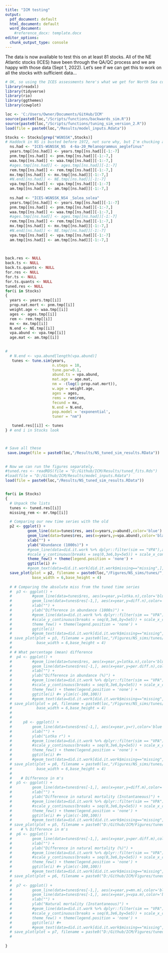 ```yaml
---
title: "ICM testing"
output:
  pdf_document: default
  html_document: default
  word_document: 
    #reference_docx: template.docx
editor_options:
  chunk_output_type: console
---
```


The data is now available to test this on at least 81 stocks.  All of the NE Atlantic stocks (ICES) have been through the QA/QC process and we are happy with those data (Sept 1, 2022).  Let's see if we can get this to work on all the stocks with sufficient data... 

```r
# OK, so using the ICES assessments here's what we get for North Sea cod.
library(readxl)
library(tidyverse)
library(rio)
library(ggthemes)
library(cowplot)

loc <- 'C:/Users/Owner/Documents/GitHub/ICM'
source(paste0(loc,"/Scripts/functions/backwards_sim.R"))
source(paste0(loc,"/Scripts/functions/tuning_sim_version_2.R"))
load(file = paste0(loc,"/Results/model_inputs.Rdata"))

Stocks <- Stocks[grep("WGNSSK",Stocks)]
# Haddock in NS is busted before 1972, not sure why, but I'm chucking all that data here in a very sloppy way
  ns.had <- "ICES-WGNSSK_NS  4-6a-20_Melanogrammus_aeglefinus"
  years.tmp[[ns.had]] <- years.tmp[[ns.had]][-1:-7]
  pnm.tmp[[ns.had]] <- pnm.tmp[[ns.had]][-1:-7,]
  waa.tmp[[ns.had]] <- waa.tmp[[ns.had]][-1:-7,]
  #ages.tmp[[ns.had]] <- ages.tmp[[ns.had]][-1:-7]
  rem.tmp[[ns.had]] <- rem.tmp[[ns.had]][-1:-7,]
  mx.tmp[[ns.had]] <- mx.tmp[[ns.had]][-1:-7,]
  #N.end[[ns.had]] <- NE.tmp[[ns.had]][-1:-7]
  vpa.tmp[[ns.had]] <- vpa.tmp[[ns.had]][-1:-7]
  am.tmp[[ns.had]] <- am.tmp[[ns.had]][-1:-7,]
  
  ns.had <- "ICES-WGNSSK_NS4 _Solea_solea"
  years.tmp[[ns.had]] <- years.tmp[[ns.had]][-1:-7]
  pnm.tmp[[ns.had]] <- pnm.tmp[[ns.had]][-1:-7,]
  waa.tmp[[ns.had]] <- waa.tmp[[ns.had]][-1:-7,]
  #ages.tmp[[ns.had]] <- ages.tmp[[ns.had]][-1:-7]
  rem.tmp[[ns.had]] <- rem.tmp[[ns.had]][-1:-7,]
  mx.tmp[[ns.had]] <- mx.tmp[[ns.had]][-1:-7,]
  #N.end[[ns.had]] <- NE.tmp[[ns.had]][-1:-7]
  vpa.tmp[[ns.had]] <- vpa.tmp[[ns.had]][-1:-7]
  am.tmp[[ns.had]] <- am.tmp[[ns.had]][-1:-7,]
  
  
```


```r

back.res <- NULL
back.ts <- NULL
back.ts.quants <- NULL
for.res <- NULL
for.ts <- NULL
for.ts.quants <- NULL
tuned.res <- NULL
for(i in Stocks)
{
  years <- years.tmp[[i]]
  prop.nat.mort <- pnm.tmp[[i]] 
  weight.age <- waa.tmp[[i]] 
  ages <- ages.tmp[[i]] 
  rem <- rem.tmp[[i]] 
  mx <- mx.tmp[[i]] 
  N.end <- NE.tmp[[i]] 
  vpa.abund <- vpa.tmp[[i]] 
  age.mat <- am.tmp[[i]]
  

#
  # N.end <- vpa.abund[length(vpa.abund)]
   tunes <- tune.sim(years,
                     n.steps = 10,
                     tune.par=0.1,
                     abund.ts = vpa.abund,
                     mat.age = age.mat,
                     nm = -(log(1-prop.nat.mort)),
                     w.age = weight.age,
                     ages = ages,
                     rems = rem$rem,
                     fecund = mx,
                     N.end = N.end,
                     pop.model = 'exponential',
                     tuner = "nm")

   tuned.res[[i]] <- tunes
} # end i in Stocks look



# Save all these
 save.image(file = paste0(loc,"/Results/NS_tuned_sim_results.RData"))
 
```


```r

# Now we can run the figures separately.
#tuned.res <- readRDS(file = "D:/Github/ICM/Results/tuned_fits.Rds")
#load(file = "D:/Github/ICM/Results/model_inputs.Rdata")
load(file = paste0(loc,"/Results/NS_tuned_sim_results.RData"))


for(i in Stocks)
{
  # Unpack the lists
  tunes <- tuned.res[[i]] 
  missing_rem <- mr.tmp[[i]] 

  # Comparing our new time series with the old
  p2 <- ggplot() +
          geom_line(data=tunes$res, aes(x=years,y=abund),color='blue') +
          geom_line(data=tunes$res, aes(x=years,y=vpa.abund),color='black') +
          xlab("") +
          ylab("Abundance (1000s)") +
          #geom_line(data=did.it.work %>% dplyr::filter(sim == "VPA"),aes(x=years,y=abund),color='black',size=2) +
          #scale_y_continuous(breaks = seq(0,3e6,by=5e5)) + scale_x_continuous(breaks = seq(1960,2025,by=5)) +
          theme_few() + theme(legend.position = 'none') +
          ggtitle(i) #+
          #geom_text(data=did.it.work[did.it.work$missing=="missing",], aes(x=years, y=abund, label="?"))
  save_plot(plot = p2, filename = paste0(loc,"/Figures/NS_sims/tunes/", i, "/tunded_vs_vpa_", i, ".png"), 
            base_width = 6,base_height = 4)
  
  # # Comparing the absolute miss from the tuned time series
  #  p3 <- ggplot() +
  #         #geom_line(data=tunes$res, aes(x=year,y=lotka.n),color='blue') +
  #         geom_line(data=tunes$res[-1,], aes(x=year,y=diff.n),color='red') +
  #         xlab("") +
  #         ylab("Difference in abundance (1000s)") +
  #         #geom_line(data=did.it.work %>% dplyr::filter(sim == "VPA"),aes(x=years,y=abund),color='black',size=2) +
  #         #scale_y_continuous(breaks = seq(0,3e6,by=5e5)) + scale_x_continuous(breaks = seq(1960,2025,by=5)) +
  #         theme_few() + theme(legend.position = 'none') + 
  #         ggtitle(i) 
  #         #geom_text(data=did.it.work[did.it.work$missing=="missing",], aes(x=years, y=abund, label="?"))
  # save_plot(plot = p3, filename = paste0(loc,"/Figures/NS_sims/tunes/", i, "/diff_N_", i, ".png"), 
  #           base_width = 6,base_height = 4)
  # 
  # # What percentage (mean) difference
  #  p4 <- ggplot() +
  #         #geom_line(data=tunes$res, aes(x=year,y=lotka.n),color='blue') +
  #         geom_line(data=tunes$res[-1,], aes(x=year,y=per.diff.n),color='red') +
  #         xlab("") +
  #         ylab("Difference in abundance (%)") +
  #         #geom_line(data=did.it.work %>% dplyr::filter(sim == "VPA"),aes(x=years,y=abund),color='black',size=2) +
  #         #scale_y_continuous(breaks = seq(0,3e6,by=5e5)) + scale_x_continuous(breaks = seq(1960,2025,by=5)) +
  #         theme_few() + theme(legend.position = 'none') + 
  #         ggtitle(i) #+ ylim(c(-100,100))
  #         #geom_text(data=did.it.work[did.it.work$missing=="missing",], aes(x=years, y=abund, label="?"))
  # save_plot(plot = p4, filename = paste0(loc,"/Figures/NS_sims/tunes/", i, "/per_diff_N_", i, ".png"), 
  #           base_width = 6,base_height = 4)
  # 
  # 
  #     p8 <- ggplot() +
  #         geom_line(data=tunes$res[-1,], aes(x=year,y=r),color='blue') +
  #         xlab("") +
  #         ylab("Lotka r") +
  #         #geom_line(data=did.it.work %>% dplyr::filter(sim == "VPA"),aes(x=years,y=abund),color='black',size=2) +
  #         #scale_y_continuous(breaks = seq(0,3e6,by=5e5)) + scale_x_continuous(breaks = seq(1960,2025,by=5)) +
  #         theme_few() + theme(legend.position = 'none') +
  #         ggtitle(i) #+
  #         #geom_text(data=did.it.work[did.it.work$missing=="missing",], aes(x=years, y=abund, label="?"))
  # save_plot(plot = p8, filename = paste0(loc,"/Figures/NS_sims/tunes/", i, "/Lotka_r_", i, ".png"), 
  #           base_width = 6,base_height = 4)
  #    
  #    # Difference in m's
  #  p5 <- ggplot() +
  #         geom_line(data=tunes$res[-1,], aes(x=year,y=diff.m),color='red') +
  #         xlab("") +
  #         ylab("Difference in natural mortality (Instantaneous)") +
  #         #geom_line(data=did.it.work %>% dplyr::filter(sim == "VPA"),aes(x=years,y=abund),color='black',size=2) +
  #         #scale_y_continuous(breaks = seq(0,3e6,by=5e5)) + scale_x_continuous(breaks = seq(1960,2025,by=5)) +
  #         theme_few() + theme(legend.position = 'none') + 
  #         ggtitle(i) #+ ylim(c(-100,100))
  #         #geom_text(data=did.it.work[did.it.work$missing=="missing",], aes(x=years, y=abund, label="?"))
  # save_plot(plot = p5, filename = paste0("D:/Github/ICM/Figures/tuned/", i, "/diff_m_", i, ".png"), base_width = 6,base_height = 4)
  #    # % Difference in m's
  #  p6 <- ggplot() +
  #         geom_line(data=tunes$res[-1,], aes(x=year,y=per.diff.m),color='red') +
  #         xlab("") +
  #         ylab("Difference in natural mortality (%)") +
  #         #geom_line(data=did.it.work %>% dplyr::filter(sim == "VPA"),aes(x=years,y=abund),color='black',size=2) +
  #         #scale_y_continuous(breaks = seq(0,3e6,by=5e5)) + scale_x_continuous(breaks = seq(1960,2025,by=5)) +
  #         theme_few() + theme(legend.position = 'none') + 
  #         ggtitle(i) #+ ylim(c(-100,100))
  #         #geom_text(data=did.it.work[did.it.work$missing=="missing",], aes(x=years, y=abund, label="?"))
  # save_plot(plot = p6, filename = paste0("D:/Github/ICM/Figures/tuned/", i, "/per_diff_m_", i, ".png"), base_width = 6,base_height = 4)
  # 
  #  p7 <- ggplot() +
  #         geom_line(data=tunes$res[-1,], aes(x=year,y=mn.m),color='blue') +
  #         geom_line(data=tunes$res[-1,], aes(x=year,y=vpa.m),color='black') +
  #         xlab("") +
  #         ylab("Natural mortality (Instantaneous)") +
  #         #geom_line(data=did.it.work %>% dplyr::filter(sim == "VPA"),aes(x=years,y=abund),color='black',size=2) +
  #         #scale_y_continuous(breaks = seq(0,3e6,by=5e5)) + scale_x_continuous(breaks = seq(1960,2025,by=5)) +
  #         theme_few() + theme(legend.position = 'none') +
  #         ggtitle(i) #+
  #         #geom_text(data=did.it.work[did.it.work$missing=="missing",], aes(x=years, y=abund, label="?"))
  # save_plot(plot = p7, filename = paste0("D:/Github/ICM/Figures/tuned/", i, "/Nat_M_", i, ".png"), base_width = 6,base_height = 4)
  # 
 
}


```


